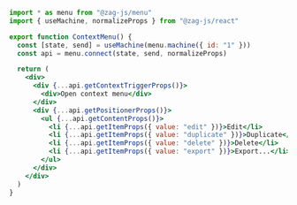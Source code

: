 ```jsx
import * as menu from "@zag-js/menu"
import { useMachine, normalizeProps } from "@zag-js/react"

export function ContextMenu() {
  const [state, send] = useMachine(menu.machine({ id: "1" }))
  const api = menu.connect(state, send, normalizeProps)

  return (
    <div>
      <div {...api.getContextTriggerProps()}>
        <div>Open context menu</div>
      </div>
      <div {...api.getPositionerProps()}>
        <ul {...api.getContentProps()}>
          <li {...api.getItemProps({ value: "edit" })}>Edit</li>
          <li {...api.getItemProps({ value: "duplicate" })}>Duplicate</li>
          <li {...api.getItemProps({ value: "delete" })}>Delete</li>
          <li {...api.getItemProps({ value: "export" })}>Export...</li>
        </ul>
      </div>
    </div>
  )
}
```
